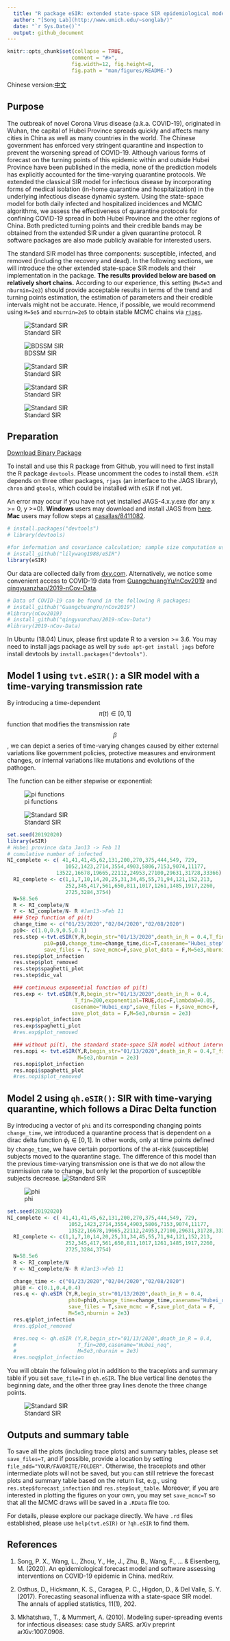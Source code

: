 ```yaml
---
  title: "R package eSIR: extended state-space SIR epidemiological models"
  author: "[Song Lab](http://www.umich.edu/~songlab/)"
  date: "`r Sys.Date()`"
  output: github_document
---
```


```r
knitr::opts_chunk$set(collapse = TRUE,
                     comment = "#>",
                     fig.width=12, fig.height=8,
                     fig.path = "man/figures/README-")

```

Chinese version:[中文](https://github.com/lilywang1988/eSIR/blob/master/README_cn.md)

## Purpose

The outbreak of novel Corona Virus disease (a.k.a. COVID-19), originated in Wuhan, the capital of Hubei Province spreads quickly and affects many cities in China as well as many countries in the world.  The Chinese government has enforced very stringent quarantine and inspection to prevent the worsening spread of COVID-19.  Although various forms of forecast on the turning points of this epidemic within and outside Hubei Province have been published in the media, none of the prediction models has explicitly accounted for the time-varying quarantine protocols. We extended the classical SIR model for infectious disease by incorporating forms of medical isolation (in-home quarantine and hospitalization) in the underlying infectious disease dynamic system.  Using the state-space model for both daily infected and hospitalized incidences and MCMC algorithms, we assess the effectiveness of quarantine protocols for confining COVID-19 spread in both Hubei Province and the other regions of China.  Both predicted turning points and their credible bands may be obtained from the extended SIR under a given quarantine protocol.  R software packages are also made publicly available for interested users.

The standard SIR model has three components: susceptible, infected, and removed (including the recovery and dead). In the following sections, we will introduce the other extended state-space SIR models and their implementation in the package. **The results provided below are based on relatively short chains.** According to our experience, this setting (`M=5e3` and `nburnin=2e3`) should provide acceptable results in terms of the trend and turning points estimation, the estimation of parameters and their credible intervals might not be accurate. Hence, if possible, we would recommend using `M=5e5` and `nburnin=2e5` to obtain stable MCMC chains via [`rjags`](https://cran.r-project.org/web/packages/rjags/index.html).  

![Standard SIR](man/figures/model0.png)

![BDSSM SIR](man/figures/BDSSM.png)

![Standard SIR](man/figures/RK4.png)

![Standard SIR](man/figures/priors.png)

![Standard SIR](man/figures/algorithm.png)

## Preparation

[Download Binary Package](https://github.com/lilywang1988/eSIR/blob/master/install_binary)

To install and use this R package from Github, you will need to first install the R package `devtools`. Please uncomment the codes to install them. `eSIR` depends on three other packages, `rjags` (an interface to the JAGS library), `chron` and `gtools`, which could be installed with `eSIR` if not yet. 

An error may occur if you have not yet installed JAGS-4.x.y.exe (for any x >= 0, y >=0). **Windows** users may download and install JAGS from [here](http://www.sourceforge.net/projects/mcmc-jags/files). **Mac** users may follow steps  at [casallas/8411082](https://gist.github.com/casallas/8411082).


``` r
# install.packages("devtools")
# library(devtools)

#for information and covariance calculation; sample size computation using Hasegawa proposal
# install_github("lilywang1988/eSIR")
library(eSIR) 
```

Our data are collected daily from [dxy.com](https://mama.dxy.com/outbreak/daily-of-nationwide-new?index=20200206&locationIds=999&from=todh5). Alternatively, we notice some convenient access to COVID-19 data from [GuangchuangYu/nCov2019](https://github.com/GuangchuangYu/nCov2019) and [qingyuanzhao/2019-nCov-Data](https://github.com/qingyuanzhao/2019-nCov-Data).

``` r
# Data of COVID-19 can be found in the following R packages: 
# install_github("GuangchuangYu/nCov2019")
#library(nCov2019) 
# install_github("qingyuanzhao/2019-nCov-Data")
#library(2019-nCov-Data) 
```

In Ubuntu (18.04) Linux, please first update R to a version >= 3.6. You may need to install jags package as well by  `sudo apt-get install jags`  before install devtools by `install.packages("devtools")`. 


## Model 1 using `tvt.eSIR()`: a SIR model with a time-varying transmission rate

By introducing a time-dependent $$\pi(t)\in [0,1]$$ function that modifies the transmission rate $$\beta$$, we can depict a series of time-varying changes caused by either external variations like government policies, protective measures and environment changes, or internal variations like mutations and evolutions of the pathogen. 

The function can be either stepwise or exponential:

![pi functions](man/figures/pi_functions.png)

![Standard SIR](man/figures/model1.png)

```r
set.seed(20192020)
library(eSIR)
# Hubei province data Jan13 -> Feb 11
# cumulative number of infected
NI_complete <- c( 41,41,41,45,62,131,200,270,375,444,549, 729,
                   1052,1423,2714,3554,4903,5806,7153,9074,11177,
                13522,16678,19665,22112,24953,27100,29631,31728,33366)
  RI_complete <- c(1,1,7,10,14,20,25,31,34,45,55,71,94,121,152,213,
                   252,345,417,561,650,811,1017,1261,1485,1917,2260,
                   2725,3284,3754)
  N=58.5e6
  R <- RI_complete/N
  Y <- NI_complete/N- R #Jan13->Feb 11
  ### Step function of pi(t)
  change_time <- c("01/23/2020","02/04/2020","02/08/2020")
  pi0<- c(1.0,0.9,0.5,0.1)
  res.step <-tvt.eSIR(Y,R,begin_str="01/13/2020",death_in_R = 0.4,T_fin=200,
            pi0=pi0,change_time=change_time,dic=T,casename="Hubei_step",
            save_files = T, save_mcmc=F,save_plot_data = F,M=5e3,nburnin = 2e3)
  res.step$plot_infection
  res.step$plot_removed
  res.step$spaghetti_plot
  res.step$dic_val

  ### continuous exponential function of pi(t)
  res.exp <- tvt.eSIR(Y,R,begin_str="01/13/2020",death_in_R = 0.4,
                      T_fin=200,exponential=TRUE,dic=F,lambda0=0.05,
                     casename="Hubei_exp",save_files = F,save_mcmc=F,
                     save_plot_data = F,M=5e3,nburnin = 2e3)
  res.exp$plot_infection
  res.exp$spaghetti_plot
  #res.exp$plot_removed

  ### without pi(t), the standard state-space SIR model without intervention
  res.nopi <- tvt.eSIR(Y,R,begin_str="01/13/2020",death_in_R = 0.4,T_fin=200,                              casename="Hubei_nopi",save_files = F,save_plot_data = F,
                       M=5e3,nburnin = 2e3)
  res.nopi$plot_infection
  res.nopi$spaghetti_plot
  #res.nopi$plot_removed
```


## Model 2 using `qh.eSIR()`: SIR with time-varying quarantine, which follows a Dirac Delta function

By introducing a vector of `phi` and its corresponding changing points `change_time`, we introduced a quarantine process that is dependent on a dirac delta function $\phi_t\in [0,1]$. In other words, only at time points defined by `change_time`, we have certain porportions of the at-risk (susceptible) subjects moved to the quarantine stage. The difference of this model than the previous time-varying transmission one is that we do not allow the tranmission rate to change, but only let the proportion of susceptible subjects decrease. 
![Standard SIR](man/figures/model2.png)

![phi](man/figures/phi_functions.png)


```r
set.seed(20192020)
NI_complete <- c( 41,41,41,45,62,131,200,270,375,444,549, 729,
                    1052,1423,2714,3554,4903,5806,7153,9074,11177,
                    13522,16678,19665,22112,24953,27100,29631,31728,33366)
  RI_complete <- c(1,1,7,10,14,20,25,31,34,45,55,71,94,121,152,213,
                   252,345,417,561,650,811,1017,1261,1485,1917,2260,
                   2725,3284,3754)
  N=58.5e6
  R <- RI_complete/N
  Y <- NI_complete/N- R #Jan13->Feb 11

  change_time <- c("01/23/2020","02/04/2020","02/08/2020")
  phi0 <- c(0.1,0.4,0.4)
  res.q <- qh.eSIR (Y,R,begin_str="01/13/2020",death_in_R = 0.4,
                    phi0=phi0,change_time=change_time,casename="Hubei_q",
                    save_files = T,save_mcmc = F,save_plot_data = F,
                    M=5e3,nburnin = 2e3)
  res.q$plot_infection
  #res.q$plot_removed

  #res.noq <- qh.eSIR (Y,R,begin_str="01/13/2020",death_in_R = 0.4,
  #                    T_fin=200,casename="Hubei_noq",
  #                    M=5e3,nburnin = 2e3)
  #res.noq$plot_infection
```

You will obtain the following plot in addition to the traceplots and summary table if you set `save_file=T` in `qh.eSIR`. The blue vertical line denotes the beginning date, and the other three gray lines denote the three change points. 

![Standard SIR](man/figures/Hubei_qthetaQ_plot.png)

## Outputs and summary table

To save all the plots (including trace plots) and summary tables, please set `save_files=T`, and if possible, provide a location by setting `file_add="YOUR/FAVORITE/FOLDER"`. Otherwise, the traceplots and other intermediate plots will not be saved, but you can still retrieve the forecast plots and summary table based on the return list, e.g., using `res.step$forecast_infection` and `res.step$out_table`. Moreover, if you are interested in plotting the figures on your own, you may set `save_mcmc=T` so that all the MCMC draws will be saved in a `.RData` file too. 

For details, please explore our package directly. We have `.rd` files established, please use `help(tvt.eSIR)` or `?qh.eSIR` to find them. 

## References
1. Song, P. X., Wang, L., Zhou, Y., He, J., Zhu, B., Wang, F., ... & Eisenberg, M. (2020). An epidemiological forecast model and software assessing interventions on COVID-19 epidemic in China. medRxiv.

2. Osthus, D., Hickmann, K. S., Caragea, P. C., Higdon, D., & Del Valle, S. Y. (2017). Forecasting seasonal influenza with a state-space SIR model. The annals of applied statistics, 11(1), 202.

3. Mkhatshwa, T., & Mummert, A. (2010). Modeling super-spreading events for infectious diseases: case study SARS. arXiv preprint arXiv:1007.0908.
